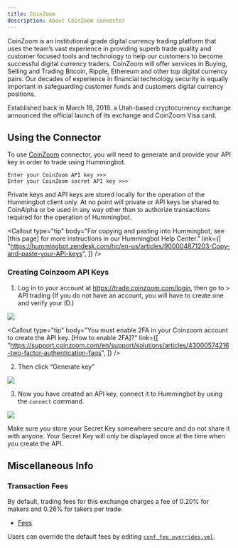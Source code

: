 ```yaml
---
title: CoinZoom
description: About CoinZoom connector
---
```



CoinZoom is an institutional grade digital currency trading platform that uses the team’s vast experience in providing superb trade quality and customer focused tools and technology to help our customers to become successful digital currency traders. CoinZoom will offer services in Buying, Selling and Trading Bitcoin, Ripple, Ethereum and other top digital currency pairs. Our decades of experience in financial technology security is equally important in safeguarding customer funds and customers digital currency positions.

Established back in March 18, 2018. a Utah-based cryptocurrency exchange announced the official launch of its exchange and CoinZoom Visa card.

## Using the Connector

To use [CoinZoom](https://www.coinzoom.com) connector, you will need to generate and provide your API key in order to trade using Hummingbot.

```
Enter your CoinZoom API key >>>
Enter your CoinZoom secret API key >>>
```

Private keys and API keys are stored locally for the operation of the Hummingbot client only. At no point will private or API keys be shared to CoinAlpha or be used in any way other than to authorize transactions required for the operation of Hummingbot.

<Callout
  type="tip"
  body="For copying and pasting into Hummingbot, see [this page] for more instructions in our Hummingbot Help Center."
  link={[
    "https://hummingbot.zendesk.com/hc/en-us/articles/900004871203-Copy-and-paste-your-API-keys",
  ]}
/>

### Creating Coinzoom API Keys

1. Log in to your account at https://trade.coinzoom.com/login, then go to > API trading (If you do not have an account, you will have to create one and verify your ID.)

![](/img/coinzoom-api-trading.png)

<Callout
  type="tip"
  body="You must enable 2FA in your Coinzoom account to create the API key. [How to enable 2FA]?"
  link={[
    "https://support.coinzoom.com/en/support/solutions/articles/43000574216-two-factor-authentication-faqs",
  ]}
/>

2. Then click “Generate key”

![](/img/coinzoom-generate-api.png)

3. Now you have created an API key, connect it to Hummingbot by using the `connect` command.

![](/img/coinzoom-api.png)

Make sure you store your Secret Key somewhere secure and do not share it with anyone. Your Secret Key will only be displayed once at the time when you create the API.

<Callout
  type="warning"
  body="If you lose your Secret Key, you can delete the API and create a new one. However, it will be impossible to reuse the same API."
/>

## Miscellaneous Info

### Transaction Fees

By default, trading fees for this exchange charges a fee of 0.20% for makers and 0.26% for takers per trade.

- [Fees](https://www.coinzoom.com/fees/)

Users can override the default fees by editing [`conf_fee_overrides.yml`](https://docs.hummingbot.io/operation/adv-command-ref/#fee-override).
